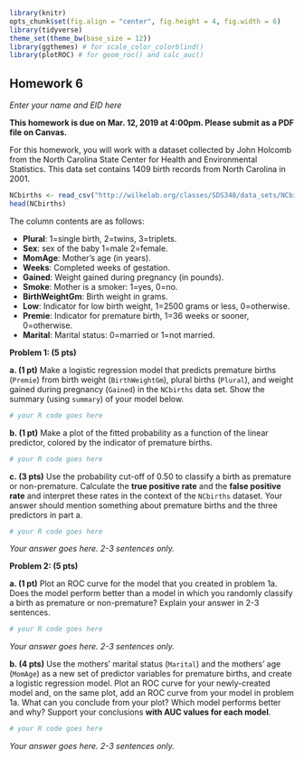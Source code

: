 ```r
library(knitr)
opts_chunk$set(fig.align = "center", fig.height = 4, fig.width = 6)
library(tidyverse)
theme_set(theme_bw(base_size = 12))
library(ggthemes) # for scale_color_colorblind()
library(plotROC) # for geom_roc() and calc_auc()
```
## Homework 6

*Enter your name and EID here*

**This homework is due on Mar. 12, 2019 at 4:00pm. Please submit as a PDF file on Canvas.**

For this homework, you will work with a dataset collected by John Holcomb from the North Carolina State Center for Health and Environmental Statistics. This data set contains 1409 birth records from North Carolina in 2001.

```r
NCbirths <- read_csv("http://wilkelab.org/classes/SDS348/data_sets/NCbirths.csv")
head(NCbirths)
```
The column contents are as follows:

+ **Plural**: 1=single birth, 2=twins, 3=triplets.
+ **Sex**: sex of the baby 1=male 2=female.
+ **MomAge**: Mother's age (in years).
+ **Weeks**: Completed weeks of gestation.
+ **Gained**: Weight gained during pregnancy (in pounds).
+ **Smoke**: Mother is a smoker: 1=yes, 0=no.
+ **BirthWeightGm**: Birth weight in grams.
+ **Low**: Indicator for low birth weight, 1=2500 grams or less, 0=otherwise.
+ **Premie**: Indicator for premature birth, 1=36 weeks or sooner, 0=otherwise.
+ **Marital**: Marital status: 0=married or 1=not married.

**Problem 1: (5 pts)** 

**a. (1 pt)** Make a logistic regression model that predicts premature births (`Premie `) from birth weight (`BirthWeightGm`), plural births (`Plural`), and weight gained during pregnancy (`Gained`) in the `NCbirths` data set. Show the summary (using `summary`) of your model below.

```r
# your R code goes here
```

**b. (1 pt)** Make a plot of the fitted probability as a function of the linear predictor, colored by the indicator of premature births.

```r
# your R code goes here
```

**c. (3 pts)** Use the probability cut-off of 0.50 to classify a birth as premature or non-premature. Calculate the **true positive rate** and the **false positive rate** and interpret these rates in the context of the `NCbirths` dataset. Your answer should mention something about premature births and the three predictors in part a.

```r
# your R code goes here
```

*Your answer goes here. 2-3 sentences only.*

**Problem 2: (5 pts)**

**a. (1 pt)** Plot an ROC curve for the model that you created in problem 1a. Does the model perform better than a model in which you randomly classify a birth as premature or non-premature? Explain your answer in 2-3 sentences.

```r
# your R code goes here
```

*Your answer goes here. 2-3 sentences only.*

**b. (4 pts)** Use the mothers' marital status (`Marital`) and the mothers' age (`MomAge`) as a new set of predictor variables for premature births, and create a logistic regression model. Plot an ROC curve for your newly-created model and, on the same plot, add an ROC curve from your model in problem 1a. What can you conclude from your plot? Which model performs better and why? Support your conclusions **with AUC values for each model**.

```r
# your R code goes here
```

*Your answer goes here. 2-3 sentences only.*
